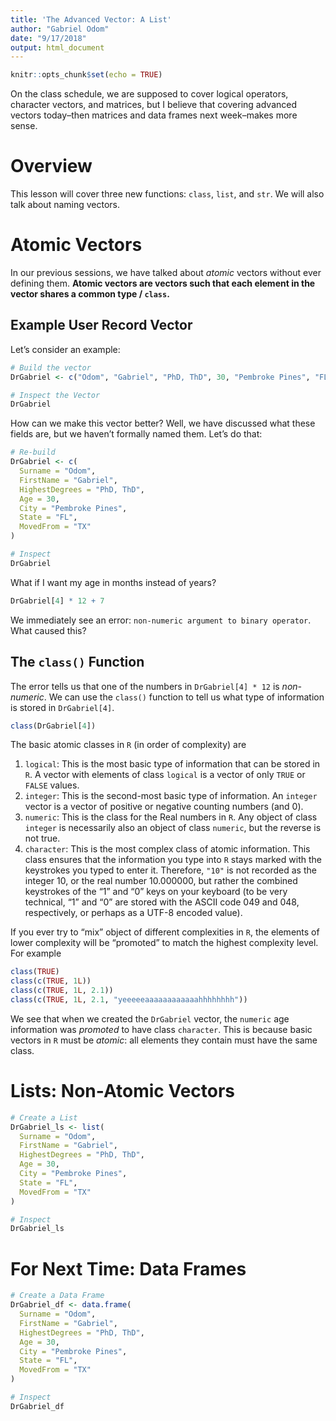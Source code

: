 ```yaml
---
title: 'The Advanced Vector: A List'
author: "Gabriel Odom"
date: "9/17/2018"
output: html_document
---
```


```r
knitr::opts_chunk$set(echo = TRUE)
```

On the class schedule, we are supposed to cover logical operators, character vectors, and matrices, but I believe that covering advanced vectors today--then matrices and data frames next week--makes more sense.

# Overview
This lesson will cover three new functions: `class`, `list`, and `str`. We will also talk about naming vectors.



# Atomic Vectors
In our previous sessions, we have talked about *atomic* vectors without ever defining them. **Atomic vectors are vectors such that each element in the vector shares a common type / `class`.**


## Example User Record Vector
Let's consider an example:
```r
# Build the vector
DrGabriel <- c("Odom", "Gabriel", "PhD, ThD", 30, "Pembroke Pines", "FL", "TX")

# Inspect the Vector
DrGabriel
```

How can we make this vector better? Well, we have discussed what these fields are, but we haven't formally named them. Let's do that:
```r
# Re-build
DrGabriel <- c(
  Surname = "Odom",
  FirstName = "Gabriel",
  HighestDegrees = "PhD, ThD",
  Age = 30,
  City = "Pembroke Pines",
  State = "FL",
  MovedFrom = "TX"
)

# Inspect
DrGabriel
```

What if I want my age in months instead of years?
```r
DrGabriel[4] * 12 + 7
```

We immediately see an error: `non-numeric argument to binary operator`. What caused this?


## The `class()` Function
The error tells us that one of the numbers in `DrGabriel[4] * 12` is *non-numeric*. We can use the `class()` function to tell us what type of information is stored in `DrGabriel[4]`.
```r
class(DrGabriel[4])
```

The basic atomic classes in `R` (in order of complexity) are

1. `logical`: This is the most basic type of information that can be stored in `R`. A vector with elements of class `logical` is a vector of only `TRUE` or `FALSE` values.
2. `integer`: This is the second-most basic type of information. An `integer` vector is a vector of positive or negative counting numbers (and 0).
3. `numeric`: This is the class for the Real numbers in `R`. Any object of class `integer` is necessarily also an object of class `numeric`, but the reverse is not true.
4. `character`: This is the most complex class of atomic information. This class ensures that the information you type into `R` stays marked with the keystrokes you typed to enter it. Therefore, `"10"` is not recorded as the integer 10, or the real number 10.000000, but rather the combined keystrokes of the "1" and "0" keys on your keyboard (to be very technical, "1" and "0" are stored with the ASCII code 049 and 048, respectively, or perhaps as a UTF-8 encoded value).

If you ever try to "mix" object of different complexities in `R`, the elements of lower complexity will be "promoted" to match the highest complexity level. For example
```r
class(TRUE)
class(c(TRUE, 1L))
class(c(TRUE, 1L, 2.1))
class(c(TRUE, 1L, 2.1, "yeeeeeaaaaaaaaaaaahhhhhhhh"))
```

We see that when we created the `DrGabriel` vector, the `numeric` age information was *promoted* to have class `character`. This is because basic vectors in `R` must be *atomic*: all elements they contain must have the same class.



# Lists: Non-Atomic Vectors
```r
# Create a List
DrGabriel_ls <- list(
  Surname = "Odom",
  FirstName = "Gabriel",
  HighestDegrees = "PhD, ThD",
  Age = 30,
  City = "Pembroke Pines",
  State = "FL",
  MovedFrom = "TX"
)

# Inspect
DrGabriel_ls
```



# For Next Time: Data Frames
```r
# Create a Data Frame
DrGabriel_df <- data.frame(
  Surname = "Odom",
  FirstName = "Gabriel",
  HighestDegrees = "PhD, ThD",
  Age = 30,
  City = "Pembroke Pines",
  State = "FL",
  MovedFrom = "TX"
)

# Inspect
DrGabriel_df
```